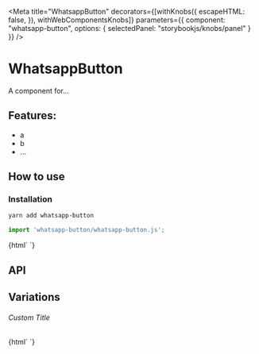 

<Meta 
  title="WhatsappButton"
  decorators={[withKnobs({
    escapeHTML: false,
  }), withWebComponentsKnobs]}
  parameters={{
    component: "whatsapp-button",
    options: { selectedPanel: "storybookjs/knobs/panel" }
  }}
/>

# WhatsappButton

A component for...

## Features:

- a
- b
- ...

## How to use

### Installation

```bash
yarn add whatsapp-button
```

```js
import 'whatsapp-button/whatsapp-button.js';
```

<Preview withToolbar>
  <Story name="Simple">
    {html`
      <whatsapp-button></whatsapp-button>
    `}
  </Story>
</Preview>

## API

<Props of="whatsapp-button" />

## Variations

###### Custom Title

<Story name="Custom Title">
  {html`
    <whatsapp-button .title=${'Hello World'}></whatsapp-button>
  `}
</Story>
